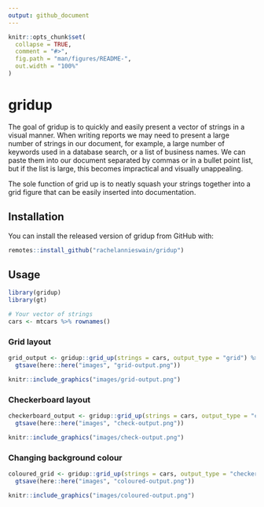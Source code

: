 ```yaml
---
output: github_document
---
```


<!-- README.md is generated from README.Rmd. Please edit that file -->

```r
knitr::opts_chunk$set(
  collapse = TRUE,
  comment = "#>",
  fig.path = "man/figures/README-",
  out.width = "100%"
)
```

# gridup

<!-- badges: start -->
<!-- badges: end -->

The goal of gridup is to quickly and easily present a vector of strings in a visual manner. When writing reports we may need to present a large number of strings in our document, for example, a large number of keywords used in a database search, or a list of business names. We can paste them into our document separated by commas or in a bullet point list, but if the list is large, this becomes impractical and visually unappealing. 

The sole function of grid up is to neatly squash your strings together into a grid figure that can be easily inserted into documentation. 

## Installation

You can install the released version of gridup from GitHub with:

``` r
remotes::install_github("rachelannieswain/gridup")
```

## Usage

```r
library(gridup)
library(gt)

# Your vector of strings
cars <- mtcars %>% rownames()
```

### Grid layout
```r
grid_output <- gridup::grid_up(strings = cars, output_type = "grid") %>%
  gtsave(here::here("images", "grid-output.png"))

knitr::include_graphics("images/grid-output.png")
```

### Checkerboard layout
```r
checkerboard_output <- gridup::grid_up(strings = cars, output_type = "checkerboard") %>%
  gtsave(here::here("images", "check-output.png"))

knitr::include_graphics("images/check-output.png")


```

### Changing background colour
```r
coloured_grid <- gridup::grid_up(strings = cars, output_type = "checkerboard", bg_colour = "gold") %>%
  gtsave(here::here("images", "coloured-output.png"))

knitr::include_graphics("images/coloured-output.png")
```

